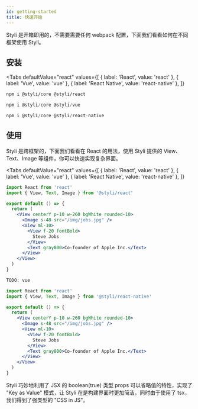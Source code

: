 ```yaml
---
id: getting-started
title: 快速开始
---
```



Styli 是开箱即用的，不需要需要任何 webpack 配置，下面我们看看如何在不同框架使用 Styli。

## 安装

<Tabs
  defaultValue="react"
  values={[
    { label: 'React', value: 'react' },
    { label: 'Vue', value: 'vue' },
    { label: 'React Native', value: 'react-native' },
  ]}
>
  <TabItem value="react">


```bash
npm i @styli/core @styli/react
```

  </TabItem>
  <TabItem value="vue">


```js
npm i @styli/core @styli/vue
```

  </TabItem>


  <TabItem value="react-native">


```js
npm i @styli/core @styli/react-native
```

  </TabItem>
</Tabs>


## 使用

Styli 是跨框架的，下面我们看看在 React 的用法，使用 Styli 提供的 View、Text、Image 等组件，你可以快速实现复杂界面。

<GettingStarted />

<Tabs
  defaultValue="react"
  values={[
    { label: 'React', value: 'react' },
    { label: 'Vue', value: 'vue' },
    { label: 'React Native', value: 'react-native' },
  ]}
>
  <TabItem value="react">


```jsx
import React from 'react'
import { View, Text, Image } from '@styli/react'

export default () => {
  return (
    <View centerY p-10 w-260 bgWhite rounded-10>
      <Image s-48 src="/img/jobs.jpg" />
      <View ml-10>
        <View f-20 fontBold>
          Steve Jobs
        </View>
        <Text gray800>Co-founder of Apple Inc.</Text>
      </View>
    </View>
  )
}
```

  </TabItem>
  <TabItem value="vue">


```js
TODO: vue
```

  </TabItem>


  <TabItem value="react-native">


```jsx
import React from 'react'
import { View, Text, Image } from '@styli/react-native'

export default () => {
  return (
    <View centerY p-10 w-260 bgWhite rounded-10>
      <Image s-48 src="/img/jobs.jpg" />
      <View ml-10>
        <View f-20 fontBold>
          Steve Jobs
        </View>
        <Text gray800>Co-founder of Apple Inc.</Text>
      </View>
    </View>
  )
}
```

  </TabItem>
</Tabs>


Styli 巧妙地利用了 JSX 的 boolean(true) 类型 props 可以省略值的特性，实现了 "Key as Value" 模式，让 Styli 在是构建界面时更加简洁，同时由于使用了 tsx，我们得到了强类型的 "CSS in JS"。
